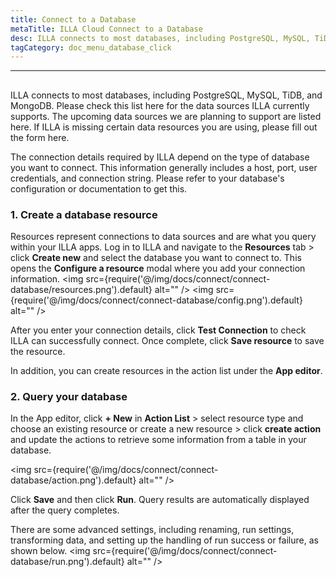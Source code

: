 ```yaml
---
title: Connect to a Database
metaTitle: ILLA Cloud Connect to a Database
desc: ILLA connects to most databases, including PostgreSQL, MySQL, TiDB, and MongoDB
tagCategory: doc_menu_database_click
---
```

---

## <Heading hidden>Connect to a database</Heading>

ILLA connects to most databases, including PostgreSQL, MySQL, TiDB, and MongoDB. Please check this list here for the data sources ILLA currently supports. The upcoming data sources we are planning to support are listed here. If ILLA is missing certain data resources you are using, please fill out the form here.

The connection details required by ILLA depend on the type of database you want to connect. This information generally includes a host, port, user credentials, and connection string. Please refer to your database's configuration or documentation to get this.

### 1. Create a database resource

Resources represent connections to data sources and are what you query within your ILLA apps. Log in to ILLA and navigate to the **Resources** tab > click **Create new** and select the database you want to connect to. This opens the **Configure a resource** modal where you add your connection information.
<img
  src={require('@/img/docs/connect/connect-database/resources.png').default}
  alt=""
/>
<img
  src={require('@/img/docs/connect/connect-database/config.png').default}
  alt=""
/>

After you enter your connection details, click **Test Connection** to check ILLA can successfully connect. Once complete, click **Save resource** to save the resource.

In addition, you can create resources in the action list under the **App editor**.

### 2. Query your database

In the App editor, click **+ New** in **Action List** > select resource type and choose an existing resource or create a new resource > click **create action** and update the actions to retrieve some information from a table in your database.

<img
  src={require('@/img/docs/connect/connect-database/action.png').default}
  alt=""
/>

Click **Save** and then click **Run**. Query results are automatically displayed after the query completes.

There are some advanced settings, including renaming, run settings, transforming data, and setting up the handling of run success or failure, as shown below.
<img
  src={require('@/img/docs/connect/connect-database/run.png').default}
  alt=""
/>
